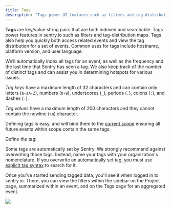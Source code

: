```yaml
---
title: Tags
description: "Tags power UI features such as filters and tag-distribution maps. Tags also help you quickly access related events and view the tag distribution for a set of events."
---
```


**Tags** are key/value string pairs that are both indexed and searchable. Tags power features in sentry.io such as filters and tag-distribution maps. Tags also help you quickly both access related events and view the tag distribution for a set of events. Common uses for tags include hostname, platform version, and user language.

We’ll automatically index all tags for an event, as well as the frequency and the last time that Sentry has seen a tag. We also keep track of the number of distinct tags and can assist you in determining hotspots for various issues.

_Tag keys_ have a maximum length of 32 characters and can contain only letters (`a-zA-Z`), numbers (`0-9`), underscores (`_`), periods (`.`), colons (`:`), and dashes (`-`).

_Tag values_ have a maximum length of 200 characters and they cannot contain the newline (`\n`) character.

Defining tags is easy, and will bind them to the [current scope](../scopes/) ensuring all future events within scope contain the same tags.

Define the tag:

<PlatformContent includePath="enriching-events/set-tag" />

<Note>

 Some tags are automatically set by Sentry. We strongly recommend against overwriting those tags. Instead, name your tags with your organization's nomenclature. If you overwrite an automatically set tag, you must use [explicit tag syntax](/product/reference/search/#explicit-tag-syntax) to search for it.

</Note>

Once you've started sending tagged data, you'll see it when logged in to sentry.io. There, you can view the filters within the sidebar on the Project page, summarized within an event, and on the Tags page for an aggregated event.

![](tags.png)
